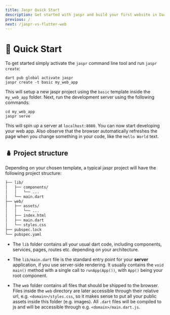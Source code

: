 ```yaml
---
title: Jaspr Quick Start
description: Get started with jaspr and build your first website in Dart.
previous: /
next: /jaspr-vs-flutter-web
---
```


# 🛫 Quick Start

To get started simply activate the `jaspr` command line tool and run `jaspr create`:

```shell
dart pub global activate jaspr
jaspr create -t basic my_web_app
```

This will setup a new jaspr project using the `basic` template inside the `my_web_app` folder.
Next, run the development server using the following commands:

```shell
cd my_web_app
jaspr serve
```

This will spin up a server at `localhost:8080`. You can now start developing your web app.
Also observe that the browser automatically refreshes the page when you change something in your code, like the `Hello World` text.

## 🪆 Project structure

Depending on your chosen template, a typical jaspr project will have the following project structure:

```markdown
├── lib/
│   ├── components/
│   │   └── ...
│   └── main.dart
├── web/
│   ├── assets/
│   │   └── ...
│   ├── index.html
│   ├── main.dart
│   └── styles.css
├── pubspec.lock
└── pubspec.yaml
```

- The `lib` folder contains all your usual dart code, including components, services, pages, routes etc.
depending on your architecture.

- The `lib/main.dart` file is the standard entry point for your **server** application, if you use
server-side rendering. It usually contains the `void main()` method with a single call to `runApp(App())`,
with `App()` being your root component.

- The `web` folder contains all files that should be shipped to the browser. Files inside the `web` directory
are later accessible through their relative url, e.g. `<domain>/styles.css`, so it makes sense to put
all your public assets inside this folder (e.g. images). All `.dart` files will be compiled to
js and will be accessible through e.g. `<domain>/main.dart.js`.


